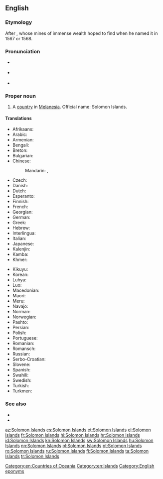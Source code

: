 ==English==
{{wikipedia}}

===Etymology===
After {{w|King Solomon}}, whose mines of immense wealth {{w|Álvaro de Mendaña y Neira}} hoped to find when he named it in 1567 or 1568.

===Pronunciation===
* {{a|UK}} {{IPA|/ˈsɒl.ə.mən ˈaɪ.ləndz/|lang=en}}
* {{a|US}} {{IPA|/ˈsɑ.lə.mən ˈaɪ.ləndz/|lang=en}}
* {{audio|en-us-Solomon Islands.ogg|Audio (US)|lang=en}}

===Proper noun===
{{en-proper noun|head=[[Solomon]] [[island|Islands]]}}

# A [[country]] in [[Melanesia]]. Official name: Solomon Islands.

====Translations====
{{trans-top|A country in Melanesia}}
* Afrikaans: {{t|af|Salomonseilande}}
* Arabic: {{t|ar|جُزُر سُلَيْمَان|f-p}}
* Armenian: {{t|hy|Սողոմոնի Կղզիներ}}
* Bengali: {{t|bn|সলোমন দ্বীপপুঞ্জ}}
* Breton: {{t|br|Inizi Salomon}}
* Bulgarian: {{t|bg|Соломонови острови}}
* Chinese:
*: Mandarin: {{t+|cmn|所羅門群島|sc=Hani}}, {{t+|cmn|所罗门群岛|tr=Suǒluómén Qúndǎo|sc=Hani}}
* Czech: {{t+|cs|Šalamounovy ostrovy|m-p}}
* Danish: {{t+|da|Salomonøerne}}
* Dutch: {{t+|nl|Salomonseilanden}}
* Esperanto: {{t+|eo|Salomonoj|p}}
* Finnish: {{t+|fi|Salomonsaaret}}
* French: {{t+|fr|Îles Salomon}}
* Georgian: {{t-needed|ka}}
* German: {{t+|de|Salomonen}}
* Greek: {{t+|el|Νήσοι Σολομώντος|m-p}}
* Hebrew: {{t|he|איי שלמה|tr=Iyey Shlomo|sc=Hebr}}
* Interlingua: {{t|ia|Insulas Salomon}}
* Italian: {{t+|it|Isole Salomone}}
* Japanese: {{t+|ja|ソロモン諸島|tr=Soromon shotō|sc=Jpan}}
* Kalenjin: {{t|kln|Solomon}}
* Kamba: {{t|kam|Solomoni}}
* Khmer: {{t|km|កោះ​សូឡូម៉ូន|tr=kɑh sooloomoon|sc=Khmr}}
{{trans-mid}}
* Kikuyu: {{t|ki|Solomon}}
* Korean: {{t|ko|솔로몬 제도|tr=Sollomon jedo|sc=Kore}}
* Luhya: {{t|luy|Solomoni}}
* Luo: {{t|luo|Solomon}}
* Macedonian: {{t|mk|Соломонови Острови|m-p|tr=Solomónovi Óstrovi}}
* Maori: {{t|mi|Ngā Motu o Horomona}}
* Meru: {{t|mer|Solomon}}
* Navajo: {{t|nv|Sólomon Tó Bináhaazyínígíí}}
* Norman: {{t|nrf|Îles Solomon|f-p}}
* Norwegian: {{t|no|Salomonøyene}}
* Pashto: {{t|ps|د سلیمان جزیره|sc=ps-Arab}}
* Persian: {{t|fa|جزایر سلیمان|tr=jazâyir-i soleymân|sc=fa-Arab}}
* Polish: {{t+|pl|Wyspy Salomona}}
* Portuguese: {{t+|pt|Ilhas Salomão}}
* Romanian: {{t|ro|Insulele Solomon}}
* Romansch: {{t|rm|Inslas da Salomon|f-p}}
* Russian: {{t|ru|Соломо́новы острова́|m-p}}
* Serbo-Croatian: {{t|sh|Solomonova Ostrva|n-p}}
* Slovene: {{t|sl|Salomonovi otoki|m-p}}
* Spanish: {{t+|es|Islas Salomón}}
* Swahili: {{t+|sw|Solomoni}}
* Swedish: {{t+|sv|Salomonöarna}}
* Turkish: {{t+|tr|Solomon Adaları|p}}
* Turkmen: {{t|tk|Solomon Adalary|p}}
{{trans-bottom}}

===See also===
* {{l|en|Honiara}}
* {{l|en|Appendix:Countries of the world|Countries of the world}}

[[Category:en:Countries of Oceania]]
[[Category:en:Islands]]
[[Category:English eponyms]]

[[az:Solomon Islands]]
[[cs:Solomon Islands]]
[[et:Solomon Islands]]
[[el:Solomon Islands]]
[[fr:Solomon Islands]]
[[hi:Solomon Islands]]
[[hr:Solomon Islands]]
[[id:Solomon Islands]]
[[kn:Solomon Islands]]
[[sw:Solomon Islands]]
[[hu:Solomon Islands]]
[[nn:Solomon Islands]]
[[pl:Solomon Islands]]
[[pt:Solomon Islands]]
[[ro:Solomon Islands]]
[[ru:Solomon Islands]]
[[fi:Solomon Islands]]
[[ta:Solomon Islands]]
[[tr:Solomon Islands]]